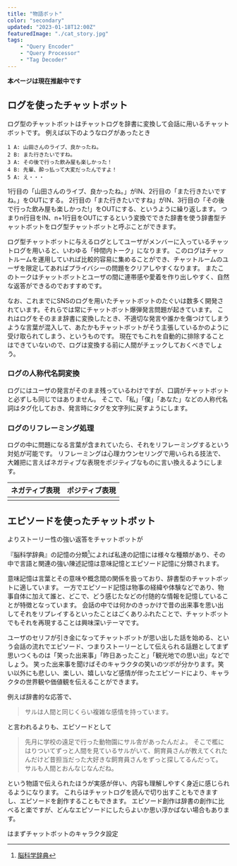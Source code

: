 ```yaml
---
title: "物語ボット"
color: "secondary"
updated: "2023-01-18T12:00Z"
featuredImage: "./cat_story.jpg"
tags: 
    - "Query Encoder"
    - "Query Processor"
    - "Tag Decoder"
---
```


 **本ページは現在推敲中です**


## ログを使ったチャットボット

ログ型のチャットボットはチャットログを辞書に変換して会話に用いるチャットボットです。
例えば以下のようなログがあったとき

```
1 A: 山田さんのライブ、良かったね。
2 B: また行きたいですね。
3 A: その後で行った飲み屋も楽しかった！
4 B: 先輩、酔っ払って大変だったんですよ！
5 A: え・・・
```

1行目の「山田さんのライブ、良かったね。」がIN、2行目の「また行きたいですね。」をOUTにする。
2行目の「また行きたいですね」がIN、3行目の「その後で行った飲み屋も楽しかった!」をOUTにする、というように繰り返します。
つまりn行目をIN、n+1行目をOUTにするという変換でできた辞書を使う辞書型チャットボットをログ型チャットボットと呼ぶことができます。

ログ型チャットボットに与えるログとしてユーザがメンバーに入っているチャットログを用いると、いわゆる「仲間内トーク」になります。
このログはチャットルームを運用していれば比較的容易に集めることができ、チャットルームのユーザを限定してあればプライバシーの問題をクリアしやすくなります。
またこのトークはチャットボットとユーザの間に連帯感や愛着を作り出しやすく、自然な返答ができるのでおすすめです。

なお、これまでにSNSのログを用いたチャットボットのたぐいは数多く開発されています。それらでは常にチャットボット爆弾発言問題が起きています。
これはログをそのまま辞書に変換したとき、不適切な発言や誰かを傷つけてしまうような言葉が混入して、あたかもチャットボットがそう主張しているかのように受け取られてしまう、というものです。
現在でもこれを自動的に排除することはできていないので、ログは変換する前に人間がチェックしておくべきでしょう。

### ログの人称代名詞変換

ログにはユーザの発言がそのまま残っているわけですが、口調がチャットボットと必ずしも同じではありません。
そこで、「私」「僕」「あなた」などの人称代名詞はタグ化しておき、発言時にタグを文字列に戻すようにします。

### ログのリフレーミング処理

ログの中に問題になる言葉が含まれていたら、それをリフレーミングするという対処が可能です。
リフレーミングは心理カウンセリングで用いられる技法で、大雑把に言えばネガティブな表現をポジティブなものに言い換えるようにします。

|ネガティブ表現 | ポジティブ表現 |
|--- | --- |
|    |    |

## エピソードを使ったチャットボット

よりストーリー性の強い返答をチャットボットが

『脳科学辞典』の記憶の分類[^1]によれば私達の記憶には様々な種類があり、その中で言語と関連の強い陳述記憶は意味記憶とエピソード記憶に分類されます。

[^1]: [脳科学辞典](https://bsd.neuroinf.jp/wiki/%E8%A8%98%E6%86%B6%E3%81%AE%E5%88%86%E9%A1%9E)

意味記憶は言葉とその意味や概念間の関係を扱っており、辞書型のチャットボットに適しています。
一方でエピソード記憶は物事の経緯や体験などであり、物事自体に加えて誰と、どこで、どう感じたなどの付随的な情報を記憶していることが特徴となっています。
会話の中では何かのきっかけで昔の出来事を思い出してそれをリプレイするといったことはごくありふれたことで、チャットボットでもそれを再現することは興味深いテーマです。 

ユーザのセリフが引き金になってチャットボットが思い出した話を始める、という会話の流れでエピソード、つまりストーリーとして伝えられる話題としてまず思いつくものは「笑った出来事」「昨日あったこと」「観光地での思い出」などでしょう。
笑った出来事を聞けばそのキャラクタの笑いのツボが分かります。笑い以外にも悲しい、楽しい、嬉しいなど感情が伴ったエピソードにより、キャラクタの世界観や価値観を伝えることができます。

例えば辞書的な応答で、

> サルは人間と同じくらい複雑な感情を持っています。

と言われるよりも、エピソードとして

> 先月に学校の遠足で行った動物園にサル舎があったんだよ。
> そこで檻にはりついてずっと人間を見ているサルがいて、飼育員さんが教えてくれたんだけど昔担当だった大好きな飼育員さんをずっと探してるんだって。
> サルも人間とおんなじなんだね。

という物語で伝えられたほうが実感が伴い、内容も理解しやすく身近に感じられるようになります。
これらはチャットログを読んで切り出すこともできますし、エピソードを創作することもできます。
エピソード創作は辞書の創作に比べると楽ですが、どんなエピソードにしたらよいか思い浮かばない場合もあります。

はまずチャットボットのキャラクタ設定

